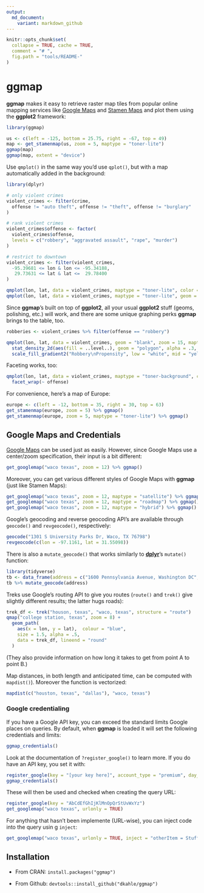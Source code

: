 ```yaml
---
output:
  md_document:
    variant: markdown_github
---
```


<!-- README.md is generated from README.Rmd. Please edit that file -->

```r
knitr::opts_chunk$set(
  collapse = TRUE, cache = TRUE,
  comment = "# ",
  fig.path = "tools/README-"
)
```

# ggmap

**ggmap** makes it easy to retrieve raster map tiles from popular online mapping services like [Google Maps](https://developers.google.com/maps/documentation/static-maps/?hl=en) and [Stamen Maps](http://maps.stamen.com) and plot them using the **ggplot2** framework:

```r
library(ggmap)

us <- c(left = -125, bottom = 25.75, right = -67, top = 49)
map <- get_stamenmap(us, zoom = 5, maptype = "toner-lite")
ggmap(map)
ggmap(map, extent = "device")
```

Use `qmplot()` in the same way you'd use `qplot()`, but with a map automatically added in the background:

```r
library(dplyr)

# only violent crimes
violent_crimes <- filter(crime, 
  offense != "auto theft", offense != "theft", offense != "burglary"
)

# rank violent crimes
violent_crimes$offense <- factor(
  violent_crimes$offense,
  levels = c("robbery", "aggravated assault", "rape", "murder")
)

# restrict to downtown
violent_crimes <- filter(violent_crimes,
  -95.39681 <= lon & lon <= -95.34188,
   29.73631 <= lat & lat <=  29.78400
)

qmplot(lon, lat, data = violent_crimes, maptype = "toner-lite", color = I("red"))
qmplot(lon, lat, data = violent_crimes, maptype = "toner-lite", geom = "density2d", color = I("red"))
```

Since **ggmap**'s built on top of **ggplot2**, all your usual **ggplot2** stuff (geoms, polishing, etc.) will work, and there are some unique graphing perks **ggmap** brings to the table, too.

```r
robberies <- violent_crimes %>% filter(offense == "robbery")

qmplot(lon, lat, data = violent_crimes, geom = "blank", zoom = 15, maptype = "toner-background", darken = .7, legend = "topleft") +
  stat_density_2d(aes(fill = ..level..), geom = "polygon", alpha = .3, color = NA) +
  scale_fill_gradient2("Robbery\nPropensity", low = "white", mid = "yellow", high = "red", midpoint = 650)
```

Faceting works, too:

```r
qmplot(lon, lat, data = violent_crimes, maptype = "toner-background", color = offense) + 
  facet_wrap(~ offense)
```

For convenience, here's a map of Europe:

```r
europe <- c(left = -12, bottom = 35, right = 30, top = 63)
get_stamenmap(europe, zoom = 5) %>% ggmap()
get_stamenmap(europe, zoom = 5, maptype = "toner-lite") %>% ggmap()
```





## Google Maps and Credentials

[Google Maps](http://developers.google.com/maps/terms) can be used just as easily.  However, since Google Maps use a center/zoom specification, their input is a bit different:
```r
get_googlemap("waco texas", zoom = 12) %>% ggmap()
```

Moreover, you can get various different styles of Google Maps with __ggmap__ (just like Stamen Maps):
```r
get_googlemap("waco texas", zoom = 12, maptype = "satellite") %>% ggmap()
get_googlemap("waco texas", zoom = 12, maptype = "roadmap") %>% ggmap()
get_googlemap("waco texas", zoom = 12, maptype = "hybrid") %>% ggmap()
```

Google's geocoding and reverse geocoding API's are available through `geocode()` and `revgeocode()`, respectively:
```r
geocode("1301 S University Parks Dr, Waco, TX 76798")
revgeocode(c(lon = -97.1161, lat = 31.55098))
```

There is also a `mutate_geocode()` that works similarly to [__dplyr__](https://github.com/hadley/dplyr)'s `mutate()` function:
```r
library(tidyverse)
tb <- data_frame(address = c("1600 Pennsylvania Avenue, Washington DC", "", "waco texas"))
tb %>% mutate_geocode(address)
```


Treks use Google's routing API to give you routes (`route()` and `trek()` give slightly different results; the latter hugs roads):
```r
trek_df <- trek("houson, texas", "waco, texas", structure = "route")
qmap("college station, texas", zoom = 8) +
  geom_path(
    aes(x = lon, y = lat),  colour = "blue",
    size = 1.5, alpha = .5,
    data = trek_df, lineend = "round"
  )
```

(They also provide information on how long it takes to get from point A to point B.)


Map distances, in both length and anticipated time, can be computed with `mapdist()`).  Moreover the function is vectorized:
```r
mapdist(c("houston, texas", "dallas"), "waco, texas")
```



### Google credentialing

If you have a Google API key, you can exceed the standard limits Google places on queries.  By default, when __ggmap__ is loaded it will set the following credentials and limits:
```r
ggmap_credentials()
```
Look at the documentation of `?register_google()` to learn more.  If you do have an API key, you set it with:
```r
register_google(key = "[your key here]", account_type = "premium", day_limit = 100000)
ggmap_credentials()
```
These will then be used and checked when creating the query URL:
```r
register_google(key = "AbCdEfGhIjKlMnOpQrStUvWxYz")
get_googlemap("waco texas", urlonly = TRUE)
```

For anything that hasn't been implemente (URL-wise), you can inject code into the query usin g `inject`:
```r
get_googlemap("waco texas", urlonly = TRUE, inject = "otherItem = Stuff")
```






## Installation

* From CRAN: `install.packages("ggmap")`

* From Github: `devtools::install_github("dkahle/ggmap")`

